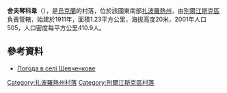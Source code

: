 {{coord|46|59|14|N|36|30|6|E|scale:100000|display=title}}

'''舍夫琴科韋'''（{{lang-uk|Шевченкове}}），是[[烏克蘭|烏克蘭]]的村落，位於該國東南部[[扎波羅熱州|扎波羅熱州]]，由[[別爾江斯克區|別爾江斯克區]]負責管轄，始建於1911年，面積1.23平方公里，海拔高度20米，2001年人口505，人口密度每平方公里410.9人。

==參考資料==
* [http://weather.in.ua/ua/zaporozhskaja/28859 Погода в селі Шевченкове]

[[Category:扎波羅熱州村落|Category:扎波羅熱州村落]]
[[Category:別爾江斯克區村落|Category:別爾江斯克區村落]]


{{Zaporizhia-geo-stub}}